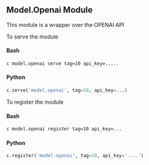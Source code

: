 ## Model.Openai Module

This module is a wrapper over the OPENAI API

To serve the module

#### Bash

```bash
c model.openai serve tag=10 api_key=.....
```

#### Python

```python
c.serve('model.openai', tag=10, api_key=...)
```

To register the module

#### Bash

```bash
c model.openai register tag=10 api_key=...
```

#### Python

```python
c.register('model.openai', tag=10, api_key='....')
```
